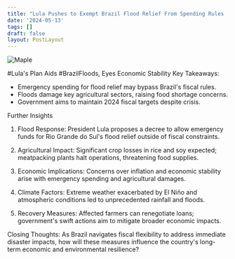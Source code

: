 ```yaml
---
title: "Lula Pushes to Exempt Brazil Flood Relief From Spending Rules . "
date: '2024-05-13'
tags: []
draft: false
layout: PostLayout
---
```


<div className="flex justify-center">
  <div className="my-1 w-full px-2 xl:my-1 xl:w-1/2 xl:px-2">
    <img src="https://willpolesa.pythonanywhere.com/static/podcast_thumbnails/thumbnail_rect6C0Z2xK8uFxXS.jpg" alt="Maple" className="mx-auto h-58 w-auto" />
  </div>
</div>

#Lula's Plan Aids #BrazilFloods, Eyes Economic Stability
Key Takeaways:
- Emergency spending for flood relief may bypass Brazil's fiscal rules.
- Floods damage key agricultural sectors, raising food shortage concerns.
- Government aims to maintain 2024 fiscal targets despite crisis.

Further Insights
1. Flood Response:
President Lula proposes a decree to allow emergency funds for Rio Grande do Sul's flood relief outside of fiscal constraints.

2. Agricultural Impact:
Significant crop losses in rice and soy expected; meatpacking plants halt operations, threatening food supplies.

3. Economic Implications:
Concerns over inflation and economic stability arise with emergency spending and agricultural damages.

4. Climate Factors:
Extreme weather exacerbated by El Niño and atmospheric conditions led to unprecedented rainfall and floods.

5. Recovery Measures:
Affected farmers can renegotiate loans; government's swift actions aim to mitigate broader economic impacts.

Closing Thoughts:
As Brazil navigates fiscal flexibility to address immediate disaster impacts, how will these measures influence the country's long-term economic and environmental resilience?
